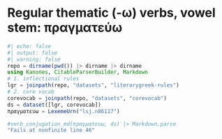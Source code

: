 # Regular thematic (-ω) verbs, vowel stem: πραγματεύω



```julia
#| echo: false
#| output: false
#| warning: false
repo = dirname(pwd()) |> dirname |> dirname
using Kanones, CitableParserBuilder, Markdown
# 1. inflectional rules
lgr = joinpath(repo, "datasets", "literarygreek-rules")
# 2. core vocab
corevocab = joinpath(repo, "datasets", "corevocab")
ds = dataset([lgr, corevocab])
πραγματευω = LexemeUrn("lsj.n86117")
```


```julia
#verb_conjugation_md(πραγματευω, ds) |> Markdown.parse
"Fails at nonfinite line 46"
``` 
